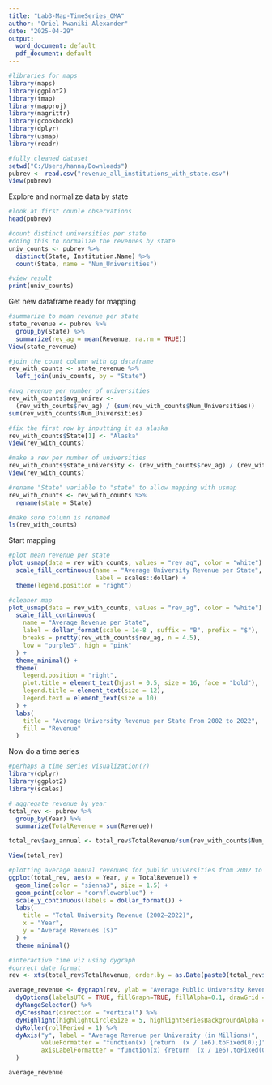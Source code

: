 ---
title: "Lab3-Map-TimeSeries_OMA"
author: "Oriel Mwaniki-Alexander"
date: "2025-04-29"
output:
  word_document: default
  pdf_document: default
---

```{r}
#libraries for maps
library(maps)
library(ggplot2)
library(tmap)
library(mapproj)
library(magrittr)
library(gcookbook)
library(dplyr)
library(usmap)
library(readr)

#fully cleaned dataset
setwd("C:/Users/hanna/Downloads") 
pubrev <- read.csv("revenue_all_institutions_with_state.csv")
View(pubrev)
```

Explore and normalize data by state

```{r}
#look at first couple observations
head(pubrev)

#count distinct universities per state
#doing this to normalize the revenues by state
univ_counts <- pubrev %>%
  distinct(State, Institution.Name) %>% 
  count(State, name = "Num_Universities")  

#view result
print(univ_counts)
```

Get new dataframe ready for mapping

```{r}
#summarize to mean revenue per state
state_revenue <- pubrev %>%
  group_by(State) %>%
  summarize(rev_ag = mean(Revenue, na.rm = TRUE))
View(state_revenue)

#join the count column with og dataframe
rev_with_counts <- state_revenue %>%
  left_join(univ_counts, by = "State")

#avg revenue per number of universities
rev_with_counts$avg_unirev <-
  (rev_with_counts$rev_ag) / (sum(rev_with_counts$Num_Universities))
sum(rev_with_counts$Num_Universities)

#fix the first row by inputting it as alaska
rev_with_counts$State[1] <- "Alaska"
View(rev_with_counts)

#make a rev per number of universities
rev_with_counts$state_university <- (rev_with_counts$rev_ag) / (rev_with_counts$Num_Universities)
View(rev_with_counts)

#rename "State" variable to "state" to allow mapping with usmap
rev_with_counts <- rev_with_counts %>%
  rename(state = State)

#make sure column is renamed
ls(rev_with_counts)
```

Start mapping

```{r}
#plot mean revenue per state
plot_usmap(data = rev_with_counts, values = "rev_ag", color = "white") +
  scale_fill_continuous(name = "Average University Revenue per State", 
                        label = scales::dollar) +
  theme(legend.position = "right")

#cleaner map
plot_usmap(data = rev_with_counts, values = "rev_ag", color = "white") +
  scale_fill_continuous(
    name = "Average Revenue per State", 
    label = dollar_format(scale = 1e-8 , suffix = "B", prefix = "$"),
    breaks = pretty(rev_with_counts$rev_ag, n = 4.5),
    low = "purple3", high = "pink"  
  ) +
  theme_minimal() +
  theme(
    legend.position = "right",
    plot.title = element_text(hjust = 0.5, size = 16, face = "bold"),
    legend.title = element_text(size = 12),
    legend.text = element_text(size = 10)
  ) +
  labs(
    title = "Average University Revenue per State From 2002 to 2022",
    fill = "Revenue"
  )

```

Now do a time series

```{r}
#perhaps a time series visualization(?)
library(dplyr)
library(ggplot2)
library(scales)

# aggregate revenue by year
total_rev <- pubrev %>%
  group_by(Year) %>%
  summarize(TotalRevenue = sum(Revenue))

total_rev$avg_annual <- total_rev$TotalRevenue/sum(rev_with_counts$Num_Universities)

View(total_rev)

#plotting average annual revenues for public universities from 2002 to 2022
ggplot(total_rev, aes(x = Year, y = TotalRevenue)) +
  geom_line(color = "sienna3", size = 1.5) +
  geom_point(color = "cornflowerblue") +
  scale_y_continuous(labels = dollar_format()) +
  labs(
    title = "Total University Revenue (2002–2022)",
    x = "Year",
    y = "Average Revenues ($)"
  ) +
  theme_minimal()

#interactive time viz using dygraph
#correct date format
rev <- xts(total_rev$TotalRevenue, order.by = as.Date(paste0(total_rev$Year, "-01-01")))

average_revenue <- dygraph(rev, ylab = "Average Public University Revenues", xlab = "Year (Toggle to zoom in)") %>%
  dyOptions(labelsUTC = TRUE, fillGraph=TRUE, fillAlpha=0.1, drawGrid = FALSE,colors = "forestgreen") %>%
  dyRangeSelector() %>%
  dyCrosshair(direction = "vertical") %>%
  dyHighlight(highlightCircleSize = 5, highlightSeriesBackgroundAlpha = 0.2, hideOnMouseOut = FALSE)  %>%
  dyRoller(rollPeriod = 1) %>%
  dyAxis("y", label = "Average Revenue per University (in Millions)", 
         valueFormatter = "function(x) {return  (x / 1e6).toFixed(0);}",
         axisLabelFormatter = "function(x) {return  (x / 1e6).toFixed(0);}"
  )

average_revenue
```